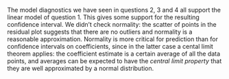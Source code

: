 
The model diagnostics we have seen in questions 2, 3 and 4 all support the linear model of question 1. This gives some support for the resulting confidence interval. We didn't check normality: the scatter of points in the residual plot suggests that there are no outliers and normality is a reasonable approximation. Normality is more critical for prediction than for confidence intervals on coefficients, since in the latter case a cental limit theorem applies: the coefficient estimate is a certain average of all the data points, and averages can be expected to have the _central limit property_ that they are well approximated by a normal distribution.

\grade{
1 point for acknowledging that presented diagnostics support the model; 1 point for suggesting a reasonable supplementary analysis; 1 point for writing a correct and logical argument.
}

